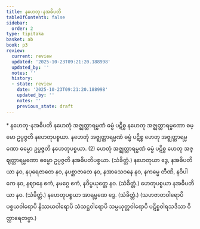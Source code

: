```yaml
---
title: နဟေတု-နအဓိပတိ
tableOfContents: false
sidebar:
  order: 2
type: tipitaka
basket: ab
book: p3
review:
  current: review
  updated: '2025-10-23T09:21:20.188998'
  updated_by: ''
  notes: ''
  history:
  - state: review
    date: '2025-10-23T09:21:20.188998'
    updated_by: ''
    notes: ''
    previous_state: draft
---
```



<ReviewStatus review={frontmatter.review} showDetails={true} />

<HypothesisAnnotation frontmatter={frontmatter} />

<DynamicBreadcrumb />

<Paragraph type="center" book="p3">
* နဟေတု-နအဓိပတိ
</Paragraph>

<Division number="527" book="p3" e="ch" v="39" p="319">

<Paragraph number="1185" book="p3">
နဟေတုံ အဇ္ဈတ္တာရမ္မဏံ ဓမ္မံ ပဋိစ္စ နဟေတု အဇ္ဈတ္တာရမ္မဏော ဓမ္မော ဥပ္ပဇ္ဇတိ နဟေတုပစ္စယာ. နဟေတုံ အဇ္ဈတ္တာရမ္မဏံ ဓမ္မံ ပဋိစ္စ ဟေတု အဇ္ဈတ္တာရမ္မဏော ဓမ္မော ဥပ္ပဇ္ဇတိ နဟေတုပစ္စယာ. (2)
</Paragraph>

<Paragraph number="1186" book="p3">
ဟေတုံ အဇ္ဈတ္တာရမ္မဏံ ဓမ္မံ ပဋိစ္စ ဟေတု အဇ္ဈတ္တာရမ္မဏော ဓမ္မော ဥပ္ပဇ္ဇတိ နအဓိပတိပစ္စယာ. (သံခိတ္တံ.)
</Paragraph>

</Division>
<Division number="528" book="p3" e="ch" v="39" p="319">

<Paragraph number="1187" book="p3">
နဟေတုယာ ဒွေ, နအဓိပတိယာ နဝ, နပုရေဇာတေ နဝ, နပစ္ဆာဇာတေ နဝ, နအာသေဝနေ နဝ, နကမ္မေ တီဏိ, နဝိပါကေ နဝ, နဈာနေ ဧကံ, နမဂ္ဂေ ဧကံ, နဝိပ္ပယုတ္တေ နဝ. (သံခိတ္တံ.)
</Paragraph>

<Paragraph number="1188" book="p3">
ဟေတုပစ္စယာ နအဓိပတိယာ နဝ. (သံခိတ္တံ.)
</Paragraph>

<Paragraph number="1189" book="p3">
နဟေတုပစ္စယာ အာရမ္မဏေ ဒွေ. (သံခိတ္တံ.)
</Paragraph>

<Paragraph number="1190" book="p3">
(သဟဇာတဝါရောပိ ပစ္စယဝါရောပိ နိဿယဝါရောပိ သံသဋ္ဌဝါရောပိ သမ္ပယုတ္တဝါရောပိ ပဋိစ္စဝါရသဒိသာ ဝိတ္ထာရေတဗ္ဗာ.)
</Paragraph>
</Division>